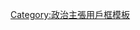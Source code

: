 {{Userbox
| border-c = #555555
| border-s = 1
| id       = 國≠黨
| id-c     = #dd0000
| id-fc    = white
| id-s     = 12
| info     = 此用戶認為'''[[愛國]]'''並不等於'''愛黨'''。
| info-c   = #ffffc1
| info-fc  = black
| info-s   = 9
| usercategory = 認為愛國並不等於愛黨的維基人
}}<noinclude>[[Category:政治主張用戶框模板]]</noinclude>